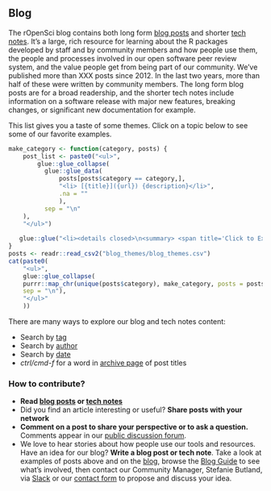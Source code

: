 ## Blog {#blog}

The rOpenSci blog contains both long form [blog posts](https://ropensci.org/blog/) and shorter [tech notes](https://ropensci.org/technotes). It’s a large, rich resource for learning about the R packages developed by staff and by community members and how people use them, the people and processes involved in our open software peer review system, and the value people get from being part of our community. We’ve published more than XXX posts since 2012. In the last two years, more than half of these were written by community members. The long form blog posts are for a broad readership, and the shorter tech notes include information on a software release with major new features, breaking changes, or significant new documentation for example. 

This list gives you a taste of some themes. Click on a topic below to see some of our favorite examples.

```r
make_category <- function(category, posts) {
    post_list <- paste0("<ul>",
        glue::glue_collapse(
          glue::glue_data(
              posts[posts$category == category,], 
              "<li> [{title}]({url}) {description}</li>",
              .na = ""
              ),
          sep = "\n"
    ),
    "</ul>")
    
   glue::glue("<li><details closed>\n<summary> <span title='Click to Expand'> {category} </span> </summary>\n{post_list}\n</details></li>")
}
posts <- readr::read_csv2("blog_themes/blog_themes.csv")
cat(paste0(
    "<ul>",
    glue::glue_collapse(
    purrr::map_chr(unique(posts$category), make_category, posts = posts),
    sep = "\n"),
    "</ul>"
    ))
```

There are many ways to explore our blog and tech notes content:

*   Search by [tag](https://ropensci.org/tags/)
*   Search by [author](https://ropensci.org/author/)
*   Search by [date](https://ropensci.org/archive/)
*   _ctrl/cmd-f_ for a word in [archive page](https://ropensci.org/archive/) of post titles


### How to contribute? 

*   **Read [blog posts](https://ropensci.org/blog/) or [tech notes](https://ropensci.org/technotes/)**
*   Did you find an article interesting or useful? **Share posts with your network**
*   **Comment on a post to share your perspective or to ask a question.** Comments appear in our [public discussion forum](#channels).
*   We love to hear stories about how people use our tools and resources. Have an idea for our blog? **Write a blog post or tech note**. Take a look at examples of posts above and on the [blog](https://ropensci.org/blog), browse the [Blog Guide](https://blogguide.ropensci.org/) to see what’s involved, then contact our Community Manager, Stefanie Butland, via [Slack](#channels-slack) or our [contact form](https://ropensci.org/contact/) to propose and discuss your idea.

